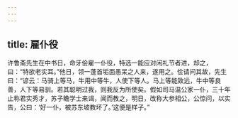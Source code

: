 ```yaml
---
---
---
```

title: 雇仆役
---




许鲁斋先生在中书日，命牙侩雇一仆役，特选一能应对闲礼节者进，却之，曰：“特欲老实耳。”他日，领一蓬首垢面愚呆之人来，遂用之。侩请问其故，先生曰：“谚云：马骑上等马，牛用中等牛，人使下等人。马上等能致远，牛中等良善，人下等易驯。若其聪明过我，则我反为所使矣。假如司马温公家一仆，三十年止称君实秀才，苏子瞻学士来谒，闻而教之，明日，改称大参相公，公惊问，以实告，公曰：‘好一仆，被苏东坡教坏了。’这便是样子。”